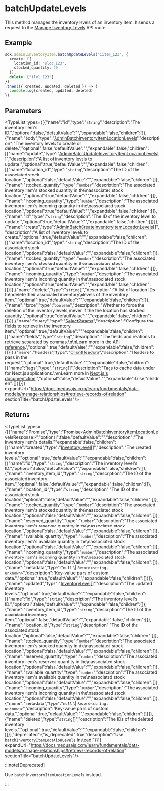 
# batchUpdateLevels

This method manages the inventory levels of an inventory item. It sends a request to the
[Manage Inventory Levels](https://docs.medusajs.com/api/admin#inventory-items\_postinventoryitemsidlocationlevelsbatch)
API route.

## Example

```ts
sdk.admin.inventoryItem.batchUpdateLevels("iitem_123", {
  create: [{
    location_id: "sloc_123",
    stocked_quantity: 10
  }],
  delete: ["ilvl_123"]
})
.then(({ created, updated, deleted }) => {
  console.log(created, updated, deleted)
})
```

## Parameters

<TypeList types={[{"name":"id","type":"`string`","description":"The inventory item's ID.","optional":false,"defaultValue":"","expandable":false,"children":[]},{"name":"body","type":"[AdminBatchInventoryItemLocationLevels](../../../../../types/HttpTypes/interfaces/types.HttpTypes.AdminBatchInventoryItemLocationLevels/page.mdx)","description":"The inventory levels to create or delete.","optional":false,"defaultValue":"","expandable":false,"children":[{"name":"update","type":"[AdminBatchUpdateInventoryItemLocationLevels](../../../../../types/HttpTypes/interfaces/types.HttpTypes.AdminBatchUpdateInventoryItemLocationLevels/page.mdx)[]","description":"A list of inventory levels to update.","optional":true,"defaultValue":"","expandable":false,"children":[{"name":"location_id","type":"`string`","description":"The ID of the associated stock location.","optional":false,"defaultValue":"","expandable":false,"children":[]},{"name":"stocked_quantity","type":"`number`","description":"The associated inventory item's stocked quantity in the\nassociated stock location.","optional":true,"defaultValue":"","expandable":false,"children":[]},{"name":"incoming_quantity","type":"`number`","description":"The associated inventory item's incoming quantity in the\nassociated stock location.","optional":true,"defaultValue":"","expandable":false,"children":[]},{"name":"id","type":"`string`","description":"The ID of the inventory level to update.","optional":true,"defaultValue":"","expandable":false,"children":[]}]},{"name":"create","type":"[AdminBatchCreateInventoryItemLocationLevels](../../../../../types/HttpTypes/interfaces/types.HttpTypes.AdminBatchCreateInventoryItemLocationLevels/page.mdx)[]","description":"A list of inventory levels to create.","optional":true,"defaultValue":"","expandable":false,"children":[{"name":"location_id","type":"`string`","description":"The ID of the associated stock location.","optional":false,"defaultValue":"","expandable":false,"children":[]},{"name":"stocked_quantity","type":"`number`","description":"The associated inventory item's stocked quantity in the\nassociated stock location.","optional":true,"defaultValue":"","expandable":false,"children":[]},{"name":"incoming_quantity","type":"`number`","description":"The associated inventory item's incoming quantity in the\nassociated stock location.","optional":true,"defaultValue":"","expandable":false,"children":[]}]},{"name":"delete","type":"`string`[]","description":"A list of location IDs to\ndelete their associated inventory\nlevels of the inventory item.","optional":true,"defaultValue":"","expandable":false,"children":[]},{"name":"force","type":"`boolean`","description":"Whether to force the deletion of the inventory levels,\neven if the the location has stocked quantity.","optional":true,"defaultValue":"","expandable":false,"children":[]}]},{"name":"query","type":"[SelectParams](../../../../../types/HttpTypes/interfaces/types.HttpTypes.SelectParams/page.mdx)","description":"Configure the fields to retrieve in the inventory item.","optional":true,"defaultValue":"","expandable":false,"children":[{"name":"fields","type":"`string`","description":"The fields and relations to retrieve separated by commas.\n\nLearn more in the [API reference](https://docs.medusajs.com/api/store#select-fields-and-relations).","optional":true,"defaultValue":"","expandable":false,"children":[]}]},{"name":"headers","type":"[ClientHeaders](../../../types/js_sdk.admin.ClientHeaders/page.mdx)","description":"Headers to pass in the request","optional":true,"defaultValue":"","expandable":false,"children":[{"name":"tags","type":"`string`[]","description":"Tags to cache data under for Next.js applications.\n\nLearn more in [Next.js's documentation](https://nextjs.org/docs/app/building-your-application/caching#fetch-optionsnexttags-and-revalidatetag).","optional":false,"defaultValue":"","expandable":false,"children":[]}]}]} expandUrl="https://docs.medusajs.com/learn/fundamentals/data-models/manage-relationships#retrieve-records-of-relation" sectionTitle="batchUpdateLevels"/>

## Returns

<TypeList types={[{"name":"Promise","type":"Promise&#60;[AdminBatchInventoryItemLocationLevelsResponse](../../../../../types/HttpTypes/interfaces/types.HttpTypes.AdminBatchInventoryItemLocationLevelsResponse/page.mdx)&#62;","optional":false,"defaultValue":"","description":"The inventory item's details.","expandable":false,"children":[{"name":"created","type":"[InventoryLevel](../../../../../types/HttpTypes/interfaces/types.HttpTypes.InventoryLevel/page.mdx)[]","description":"The created inventory levels.","optional":true,"defaultValue":"","expandable":false,"children":[{"name":"id","type":"`string`","description":"The inventory level's ID.","optional":false,"defaultValue":"","expandable":false,"children":[]},{"name":"inventory_item_id","type":"`string`","description":"The ID of the associated inventory item.","optional":false,"defaultValue":"","expandable":false,"children":[]},{"name":"location_id","type":"`string`","description":"The ID of the associated stock location","optional":false,"defaultValue":"","expandable":false,"children":[]},{"name":"stocked_quantity","type":"`number`","description":"The associated inventory item's stocked quantity in the\nassociated stock location.","optional":false,"defaultValue":"","expandable":false,"children":[]},{"name":"reserved_quantity","type":"`number`","description":"The associated inventory item's reserved quantity in the\nassociated stock location.","optional":false,"defaultValue":"","expandable":false,"children":[]},{"name":"available_quantity","type":"`number`","description":"The associated inventory item's available quantity in the\nassociated stock location.","optional":false,"defaultValue":"","expandable":false,"children":[]},{"name":"incoming_quantity","type":"`number`","description":"The associated inventory item's incoming quantity in the\nassociated stock location.","optional":false,"defaultValue":"","expandable":false,"children":[]},{"name":"metadata","type":"`null` \\| `Record<string, unknown>`","description":"Key-value pairs of custom data.","optional":true,"defaultValue":"","expandable":false,"children":[]}]},{"name":"updated","type":"[InventoryLevel](../../../../../types/HttpTypes/interfaces/types.HttpTypes.InventoryLevel/page.mdx)[]","description":"The updated inventory levels.","optional":true,"defaultValue":"","expandable":false,"children":[{"name":"id","type":"`string`","description":"The inventory level's ID.","optional":false,"defaultValue":"","expandable":false,"children":[]},{"name":"inventory_item_id","type":"`string`","description":"The ID of the associated inventory item.","optional":false,"defaultValue":"","expandable":false,"children":[]},{"name":"location_id","type":"`string`","description":"The ID of the associated stock location","optional":false,"defaultValue":"","expandable":false,"children":[]},{"name":"stocked_quantity","type":"`number`","description":"The associated inventory item's stocked quantity in the\nassociated stock location.","optional":false,"defaultValue":"","expandable":false,"children":[]},{"name":"reserved_quantity","type":"`number`","description":"The associated inventory item's reserved quantity in the\nassociated stock location.","optional":false,"defaultValue":"","expandable":false,"children":[]},{"name":"available_quantity","type":"`number`","description":"The associated inventory item's available quantity in the\nassociated stock location.","optional":false,"defaultValue":"","expandable":false,"children":[]},{"name":"incoming_quantity","type":"`number`","description":"The associated inventory item's incoming quantity in the\nassociated stock location.","optional":false,"defaultValue":"","expandable":false,"children":[]},{"name":"metadata","type":"`null` \\| `Record<string, unknown>`","description":"Key-value pairs of custom data.","optional":true,"defaultValue":"","expandable":false,"children":[]}]},{"name":"deleted","type":"`string`[]","description":"The IDs of the deleted inventory levels.","optional":true,"defaultValue":"","expandable":false,"children":[]}],"deprecated":{"is_deprecated":true,"description":"Use `batchInventoryItemLocationLevels` instead."}}]} expandUrl="https://docs.medusajs.com/learn/fundamentals/data-models/manage-relationships#retrieve-records-of-relation" sectionTitle="batchUpdateLevels"/>

:::note[Deprecated]

Use `batchInventoryItemLocationLevels` instead.

:::
